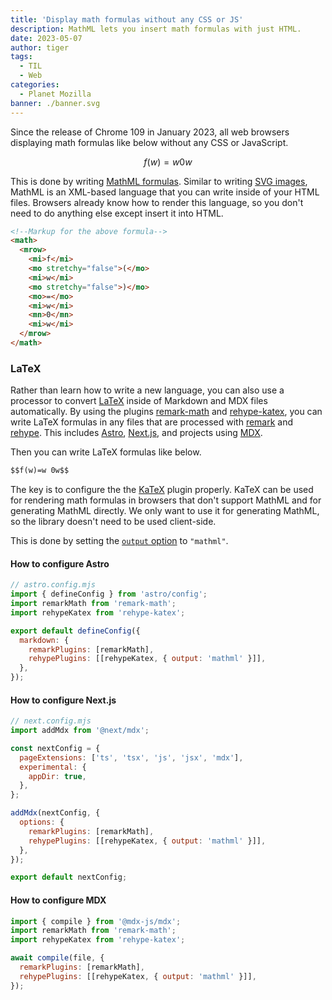 ```yaml
---
title: 'Display math formulas without any CSS or JS'
description: MathML lets you insert math formulas with just HTML.
date: 2023-05-07
author: tiger
tags:
  - TIL
  - Web
categories:
  - Planet Mozilla
banner: ./banner.svg
---
```



Since the release of Chrome 109 in January 2023, all web browsers displaying math formulas like below without any CSS or JavaScript.

$$f(w)=w 0w$$

This is done by writing [MathML formulas](https://developer.mozilla.org/en-US/docs/Web/MathML). Similar to writing [SVG images](https://developer.mozilla.org/en-US/docs/Web/SVG), MathML is an XML-based language that you can write inside of your HTML files. Browsers already know how to render this language, so you don't need to do anything else except insert it into HTML.

```html
<!--Markup for the above formula-->
<math>
  <mrow>
    <mi>f</mi>
    <mo stretchy="false">(</mo>
    <mi>w</mi>
    <mo stretchy="false">)</mo>
    <mo>=</mo>
    <mi>w</mi>
    <mn>0</mn>
    <mi>w</mi>
  </mrow>
</math>
```

### LaTeX

Rather than learn how to write a new language, you can also use a processor to convert [LaTeX](https://www.latex-project.org/) inside of Markdown and MDX files automatically. By using the plugins [remark-math](https://github.com/remarkjs/remark-math) and [rehype-katex](https://github.com/remarkjs/remark-math/tree/main/packages/rehype-katex), you can write LaTeX formulas in any files that are processed with [remark](https://remark.js.org/) and [rehype](https://github.com/rehypejs/rehype). This includes [Astro](https://docs.astro.build/en/reference/configuration-reference/#markdownremarkplugins), [Next.js](https://nextjs.org/docs/pages/building-your-application/configuring/mdx#remark-and-rehype-plugins), and projects using [MDX](https://mdxjs.com/docs/extending-mdx/).

Then you can write LaTeX formulas like below.

```markdown
$$f(w)=w 0w$$
```

The key is to configure the the [KaTeX](https://katex.org/) plugin properly. KaTeX can be used for rendering math formulas in browsers that don't support MathML and for generating MathML directly. We only want to use it for generating MathML, so the library doesn't need to be used client-side.

This is done by setting the [`output` option](https://katex.org/docs/options.html) to `"mathml"`.

#### How to configure Astro

```js
// astro.config.mjs
import { defineConfig } from 'astro/config';
import remarkMath from 'remark-math';
import rehypeKatex from 'rehype-katex';

export default defineConfig({
  markdown: {
    remarkPlugins: [remarkMath],
    rehypePlugins: [[rehypeKatex, { output: 'mathml' }]],
  },
});
```

#### How to configure Next.js

```js
// next.config.mjs
import addMdx from '@next/mdx';

const nextConfig = {
  pageExtensions: ['ts', 'tsx', 'js', 'jsx', 'mdx'],
  experimental: {
    appDir: true,
  },
};

addMdx(nextConfig, {
  options: {
    remarkPlugins: [remarkMath],
    rehypePlugins: [[rehypeKatex, { output: 'mathml' }]],
  },
});

export default nextConfig;
```

#### How to configure MDX

```js
import { compile } from '@mdx-js/mdx';
import remarkMath from 'remark-math';
import rehypeKatex from 'rehype-katex';

await compile(file, {
  remarkPlugins: [remarkMath],
  rehypePlugins: [[rehypeKatex, { output: 'mathml' }]],
});
```
